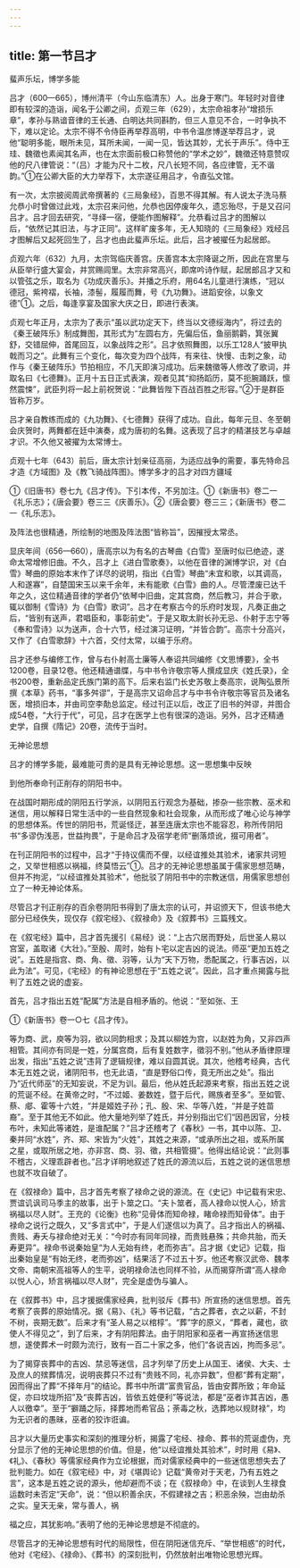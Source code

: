 ```yaml
---
---
---
```

title: 第一节吕才
---



蜚声乐坛，博学多能

吕才（600—665），博州清平（今山东临清东）人。出身于寒门。年轻时对音律即有较深的造诣，闻名于公卿之间，贞观三年（629），太宗命祖孝孙“增损乐章”，孝孙与熟谙音律的王长通、白明达共同斟酌，但三人意见不合，一时争执不下，难以定论。太宗不得不令侍臣再举荐高明，中书令温彦博遂举荐吕才，说他“聪明多能，眼所未见，耳所未闻，一闻一见，皆达其妙，尤长于声乐”。侍中王珪、魏徵也素闻其名声，也在太宗面前极口称赞他的“学术之妙”，魏徵还特意赞叹他的尺八律管说：“（吕）才能为尺十二枚，尺八长短不同，各应律管，无不谐韵。”①在公卿大臣的大力举荐下，太宗遂征用吕才，令直弘文馆。

有一次，太宗披阅周武帝撰著的《三局象经》，百思不得其解。有人说太子洗马蔡允恭小时曾做过此戏，太宗召来问他，允恭也因停废年久，遗忘殆尽，于是又召问吕才。吕才回去研究，“寻绎一宿，便能作图解释”。允恭看过吕才的图解以后，“依然记其旧法，与才正同”。这样旷废多年，无人知晓的《三局象经》戏经吕才图解后又起死回生了，吕才也由此蜚声乐坛。此后，吕才被擢任为起居郎。

贞观六年（632）九月，太宗驾临庆善宫。庆善宫本太宗降诞之所，因此在宫里与从臣举行盛大宴会，并赏赐闾里。太宗非常高兴，即席吟诗作赋，起居郎吕才又和以管弦之乐，取名为《功成庆善乐》。并播之乐府，用64名儿童进行演练，“冠以德冠，紫袴褶，长袖，漆髻，履履而舞，号《九功舞》。进蹈安徐，以象文德”①。之后，每逢享宴及国家大庆之日，即进行表演。

贞观七年正月，太宗为了表示“虽以武功定天下，终当以文德绥海内”，将过去的《秦王破阵乐》制成舞图，其形式为“左圆右方，先偏后伍，鱼丽鹅鹳，箕张翼舒，交错屈伸，首尾回互，以象战阵之形”。吕才依照舞图，以乐工128人“披甲执戟而习之”。此舞有三个变化，每次变为四个战阵，有来往、快慢、击刺之象，动作与《秦王破阵乐》节拍相应，不几天即演习成功。后来魏徵等人修改了歌词，并取名曰《七德舞》。正月十五日正式表演，观者见其“抑扬蹈历，莫不扼腕踊跃，懔然震悚”，武臣列将一起上前祝贺说：“此舞皆陛下百战百胜之形容。”②于是群臣皆称万岁。

吕才亲自教练而成的《九功舞》、《七德舞》获得了成功。自此，每年元旦、冬至朝会庆贺时，两舞都在廷中演奏，成为唐初的名舞。这表现了吕才的精湛技艺与卓越才识。不久他又被擢为太常博士。

贞观十七年（643）前后，唐太宗计划亲征高丽，为适应战争的需要，事先特命吕才造《方域图》及《教飞骑战阵图》。博学多才的吕才对四方疆域

①《旧唐书》卷七九《吕才传》。下引本传，不另加注。①《新唐书》卷二一《礼乐志》；《唐会要》卷三三《庆善乐》。②《唐会要》卷三三；《新唐书》卷二一《礼乐志》。

及阵法也很精通，所绘制的地图及阵法图“皆称旨”，因摧授太常丞。

显庆年间（656—660），唐高宗以为有名的古琴曲《白雪》至唐时似已绝迹，遂命太常增修旧曲。不久，吕才上《进白雪歌奏》，以他在音律的渊博学识，对《白雪》琴曲的原始本末作了详尽的说明，指出《白雪》琴曲“未宜和歌，以其调高，人和遂寡”，自楚国宋玉以来千余年，未有能歌《白雪》曲的人。尽管湮废已达千年之久，这位精通音律的学者仍“依琴中旧曲，定其宫商，然后教习，并合于歌，辄以御制《雪诗》为《白雪》歌词”。吕才在考察古今的乐府时发现，凡奏正曲之后，“皆别有送声，君唱臣和，事彰前史”。于是又取太尉长孙无忌、仆射于志宁等《奉和雪诗》以为送声，合十六节，经过演习证明，“并皆合韵”。高宗十分高兴，又作了《白雪歌辞》十六首，交付太常，以编于乐府。

吕才还参与编修工作，曾与右仆射高士廉等人奉诏共同编修《文思博要》，全书1200卷，目录12卷。他还精通谱牒，与中书令许敬宗等人撰成显庆《姓氏录》，全书200卷，重新品定氏族门第的高下。后来右监门长史苏敬上奏高宗，说陶弘景所撰《本草》药书，“事多舛谬”，于是高宗又诏命吕才与中书令许敬宗等官员及诸名医，增损旧本，并由司空李勣总监定。经过刊正以后，改正了旧书的舛谬，并图合成54卷，“大行于代”，可见，吕才在医学上也有很深的造诣。另外，吕才还精通史学，自撰《隋记》20卷，流传于当时。

无神论思想

吕才的博学多能，最难能可贵的是具有无神论思想。这一思想集中反映

到他所奉命刊正削存的阴阳书中。

在战国时期形成的阴阳五行学派，以阴阳五行观念为基础，掺杂一些宗教、巫术和迷信，用以解释日常生活中的一些自然现象和社会现象，从而形成了唯心论与神学的思想体系。传世的阴阳书，荒诞怪迂，甚至连唐太宗也不能容忍，称所传阴阳书“多谬伪浅恶，世益拘畏”，于是命吕才及宿学老师“删落烦讹，掇可用者”。

在刊正阴阳书的过程中，吕才“于持议儒而不俚，以经谊推处其验术，诸家共诃短之，又举世相惑以祸福，终莫悟云”①。吕才的无神论思想虽属于儒家思想范畴，但并不拘泥，“以经谊推处其验术”，他批驳了阴阳书中的宗教迷信，用儒家思想创立了一种无神论体系。

尽管吕才刊正削存的百余卷阴阳书得到了唐太宗的认可，并诏颁天下，但该书绝大部分已经佚失，现仅存《叙宅经》、《叙禄命》及《叙葬书》三篇残文。

在《叙宅经》篇中，吕才首先援引《易经》说：“上古穴居而野处，后世圣人易以宫室，盖取诸《大壮》。”至殷、周时，始有卜宅以定吉凶的说法。师巫“更加五姓之说”。五姓是指宫、商、角、徵、羽等，认为“天下万物，悉配属之，行事吉凶，以此为法”。可见，《宅经》的有神论思想在于“五姓之说”。因此，吕才重点揭露与批判了五姓之说的虚妄。

首先，吕才指出五姓“配属”方法是自相矛盾的。他说：“至如张、王

①《新唐书》卷一○七《吕才传》。

等为商、武，庾等为羽，欲以同韵相求；及其以柳姓为宫，以赵姓为角，又非四声相管。其间亦有同是一姓，分属宫商，后有复姓数字，徵羽不别。”他从矛盾律原理出发，指出“五姓之说”违背了逻辑规律，难以自圆其说。其次，他稽考经典，古代本无五姓之说，诸阴阳书，也无此语，“直是野俗口传，竟无所出之处”。指出乃“近代师巫”的无知妄说，不足为训。最后，他从姓氏起源来考察，指出五姓之说的荒诞不经。在黄帝之时，“不过姬、姜数姓，暨于后代，赐族者至多”。至如管、蔡、郕、霍等十六姓，“并是姬姓子孙；孔、殷、宋、华等八姓，“并是子姓苗裔”。至于其他无不如此。他大量地列举了姓氏，并分别指出它们“因邑因官，分枝布叶，未知此等诸姓，是谁配属？”吕才还稽考了《春秋》一书，其中以陈、卫、秦并同“水姓”，齐、郑、宋皆为“火姓”，其姓之来源，“或承所出之祖，或系所属之星，或取所居之地，亦非宫、商、羽、徵，共相管摄”。他得出结论说：“此则事不稽古，义理乖辟者也。”吕才详明地叙述了姓氏的源流以后，五姓之说的迷信思想也就不攻自破了。

在《叙禄命》篇中，吕才首先考察了禄命之说的源流。在《史记》中记载有宋忠、贾谊讥讽司马季主的故事，出于卜筮之口。“夫卜筮者，高人禄命以悦人心，矫言祸福以尽人财”。王充的《论衡》也称“见骨体而知命禄，睹命禄而知骨体”。由于禄命之说行之既久，又“多言式中”，于是人们遂信以为真了。吕才指出人的祸福、贵贱、寿夭与禄命绝对无关：“今时亦有同年同禄，而贵贱悬殊；共命共胎，而夭寿更异”。禄命书说秦始皇“为人无始有终，老而弥吉”。吕才据《史记》记载，指出秦始皇是“有始无终，老而弥凶”，结果活了不过五十岁。他还考察汉武帝、魏孝文帝、南朝宋高祖等人的生平，说明禄命法也同样不验，从而揭穿所谓“高人禄命以悦人心，矫言祸福以尽人财”，完全是虚伪与骗人。

在《叙葬书》中，吕才援据儒家经典，批判驳斥《葬书》所宣扬的迷信思想。首先考察了丧葬的原始情况。据《易》、《礼》等书记载，“古之葬者，衣之以薪，不封不树，丧期无数”。后来才有“圣人易之以棺椁”。“葬”字的原义，“葬者，藏也，欲使人不得见之”，到了后来，才有阴阳葬法。由于阴阳家和巫者一再宣扬迷信思想，遂使葬术一时颇为流行，致有一百二十家之多，他们“各说吉凶，拘而多忌”。

为了揭穿丧葬中的吉凶、禁忌等迷信，吕才列举了历史上从国王、诸侯、大夫、士及庶人的殡葬情况，说明丧葬只不过有“贵贱不同，礼亦异数”，但都“葬有定期”，因而得出了葬“不择年月”的结论。葬书中所谓“富贵官品，皆由安葬所致；年命延促，亦曰坟垅所招”及“丧葬吉凶，皆依五姓便利”等说法，都是“巫者诈其吉凶，愚人以徼幸”。至于“擗踊之际，择葬地而希官品；荼毒之秋，选葬地以规财禄”，均为无识者的愚昧，巫者的狡诈诳谝。

吕才以大量历史事实和深刻的推理分析，揭露了宅经、禄命、葬书的荒诞虚伪，充分显示了他的无神论思想的价值。但是，他“以经谊推处其验术”，时时用《易》、《礼》、《春秋》等儒家经典作为立论根据，而对儒家经典中的一些迷信思想失去了批判能力。如在《叙宅经》中，对《堪舆论》记载“黄帝对于天老，乃有五姓之言”，这本是五姓之说的源头，他却避而不谈；在《叙禄命》中，在谈到人生禄食运数时未否定“天命”，说：“但以积善余庆，不假建禄之吉；积恶余殃，岂由劫杀之实。皇天无亲，常与善人，祸

福之应，其犹影响。”表明了他的无神论思想是不彻底的。

尽管吕才的无神论思想有时代的局限性，但在阴阳迷信充斥、“举世相惑”的时代，他对《宅经》、《禄命》、《葬书》的深刻批判，仍然放射出唯物论思想光辉。